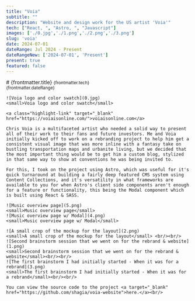 ```yaml
---
title: "Voia"
subtitle: ""
description: "Website and design work for the US artist 'Voia'"
tech: ["React, ", "Astro, ", "Javascript"]
images: ['./0.jpg','./1.png','./2.png','./3.png']
slug: 'voia'
date: 2024-07-01
dateRange: Jul 2024 - Present
dateRangeNew: ['2024-07-01', 'Present']
present: true
featured: false
---
```


<div class="slot-content">
	<div class="content-header">
		# {frontmatter.title}
		<small>{frontmatter.tech}</small><br/>
		<small>{frontmatter.dateRange}</small>
	</div>
	
	![Voia logo and color swatch](0.jpg)
	<small>Voia logo and color swatch</small>
	
	<a class="highlight-link" target="_blank" href="https://voiaisonline.com/">voiaisonline.com</a>
	
	Chris Voia is a multifaceted artist who needed a solid way to present all of their work to their fans and future investors. Me and Voia initially kicked off to work on a rebranding project to help him get a consistent visual image that was more inline with a fantasy take on bustling transportation maps and urbanite living, but we decided that the most important thing would be to get him a custom blog, stylized in that same way to show at conventions he was being invited to.
	
	For this, I took on the project using Astro, which was useful for it's quick turnaround at building a fairly deep featured CMS system using Content Collections, and it's versatility in what frameworks are available to you for when Astro's client side components aren't enough for a feature or functionality, this being the Modal component which is built using React & SASS.
	
	![Music overview page](5.png)
	<small>Music overview page</small>
	![Music overview page w/ Modal](4.png)
	<small>Music overview page w/ Modal</small>
	
	![A small crop of the mockup for the layout](2.png)
	<small>A small crop of the mockup for the layout</small> <br/><br/>
	![Second brainstorm session that we went on for the rebrand & website](1.png)
	<small>Second brainstorm session that we went on for the rebrand & website</small><br/><br/>
	![The first brainstorm I had initially started - When it was for a rebrand](3.png)
	<small>The first brainstorm I had initially started - When it was for a rebrand</small><br/><br/>
	
	You can view the source code to the project <a target="_blank" href="https://github.com/shagia/voia-website">here.</a><br/>
</div>

